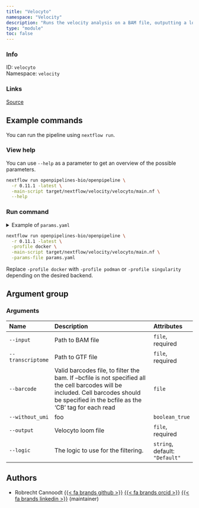 ```yaml
---
title: "Velocyto"
namespace: "Velocity"
description: "Runs the velocity analysis on a BAM file, outputting a loom file."
type: "module"
toc: false
---
```


::: {.column-margin}

### Info

ID: `velocyto`  
Namespace: `velocity`

### Links
[Source](https://github.com/openpipelines-bio/openpipeline/blob/0.11.1/./src/velocity/velocyto){.btn-action .btn-sm .btn-info .btn role="button"}

:::



## Example commands

You can run the pipeline using `nextflow run`.

### View help

You can use `--help` as a parameter to get an overview of the possible parameters.

```bash
nextflow run openpipelines-bio/openpipeline \
  -r 0.11.1 -latest \
  -main-script target/nextflow/velocity/velocyto/main.nf \
  --help
```

### Run command

<details>
<summary>Example of `params.yaml`</summary>
```yaml
# Arguments
input: # please fill in - example: "path/to/file"
transcriptome: # please fill in - example: "path/to/file"
# barcode: "path/to/file"
without_umi: false
# output: "$id.$key.output.output"
logic: "Default"

# Nextflow input-output arguments
publish_dir: # please fill in - example: "output/"
# param_list: "my_params.yaml"
```
</details>

```bash
nextflow run openpipelines-bio/openpipeline \
  -r 0.11.1 -latest \
  -profile docker \
  -main-script target/nextflow/velocity/velocyto/main.nf \
  -params-file params.yaml
```

:::{.callout-note}
Replace `-profile docker` with `-profile podman` or `-profile singularity` depending on the desired backend.
:::

## Argument group

### Arguments

|Name              |Description                                                                                                                                                                                |Attributes                     |
|:-----------------|:------------------------------------------------------------------------------------------------------------------------------------------------------------------------------------------|:------------------------------|
|`--input`         |Path to BAM file                                                                                                                                                                           |`file`, required               |
|`--transcriptome` |Path to GTF file                                                                                                                                                                           |`file`, required               |
|`--barcode`       |Valid barcodes file, to filter the bam. If --bcfile is not specified all the cell barcodes will be included. Cell barcodes should be specified in the bcfile as the 'CB' tag for each read |`file`                         |
|`--without_umi`   |foo                                                                                                                                                                                        |`boolean_true`                 |
|`--output`        |Velocyto loom file                                                                                                                                                                         |`file`, required               |
|`--logic`         |The logic to use for the filtering.                                                                                                                                                        |`string`, default: `"Default"` |

## Authors


  * Robrecht Cannoodt [{{< fa brands github >}}](https://github.com/rcannood) [{{< fa brands orcid >}}](https://orcid.org/0000-0003-3641-729X) [{{< fa brands linkedin >}}](https://linkedin.com/in/robrechtcannoodt) (maintainer)
